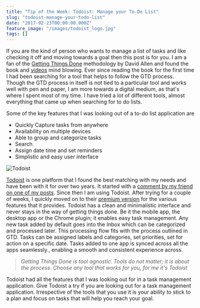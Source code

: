 ```yaml
---
title: "Tip of the Week: Todoist: Manage your To-Do List"
slug: "todoist-manage-your-todo-list"
date: "2017-02-23T00:00:00.000Z"
feature_image: "/images/todoist_logo.jpg"
tags: []
---
```


If you are the kind of person who wants to manage a list of tasks and like checking it off and moving towards a goal then this post is for you. I am a fan of the [Getting Things Done](http://amzn.to/2gsJaed) methodology by David Allen and found the book and [videos](https://www.youtube.com/results?search_query=david+allen) mind blowing. Ever since reading the book for the first time I had been searching for a tool that helps to follow the GTD process. Though the GTD process in itself is not tied to a particular tool and works well with pen and paper, I am more towards a digital medium, as that's where I spent most of my time. I have tried a lot of different tools, almost everything that came up when searching for to do lists.

Some of the key features that I was looking out of a to-do list application are

*   Quickly Capture tasks from anywhere
*   Availability on multiple devices
*   Able to group and categorize tasks
*   Search
*   Assign date time and set reminders
*   Simplistic and easy user interface

![Todoist](/images/todoist.png)

[Todoist](https://todoist.com/) is one platform that I found the best matching with my needs and have been with it for over two years. It started with a [comment by my friend on one of my posts](__GHOST_URL__/blog/staying-organized-finding-a-system-to-manage-it-all/#comment-1528539219). Since then I am using Todoist. After trying for a couple of weeks, I quickly moved on to their [premium version](https://todoist.com/premium) for the various features that it provides. Todoist has a clean and minimalistic interface and never stays in the way of getting things done. Be it the mobile app, the desktop app or the Chrome plugin; it enables easy task management. Any new task added by default goes into the Inbox which can be categorized and processed later. This processing flow fits with the process outlined in GTD. Tasks can be assigned labels and categories, set priorities, set for action on a specific date. Tasks added to one app is synced across all the apps seamlessly., enabling a smooth and consistent experience across.

> _Getting Things Done is tool agnostic. Tools do not matter; it is about the process. Choose any tool that works for you, for me it's Todoist_

Todoist had all the features that I was looking out for in a task management application. Give Todoist a try if you are looking out for a task management application. Irrespective of the tools that you use it is your ability to stick to a plan and focus on tasks that will help you reach your goal.